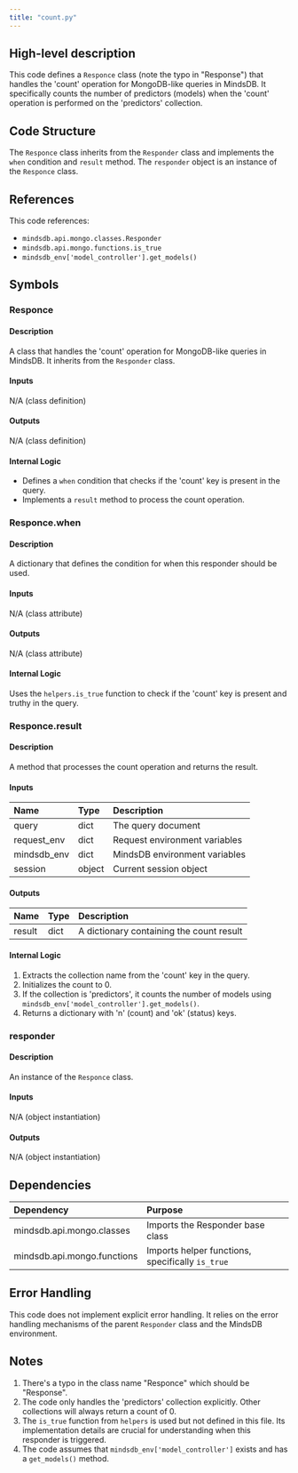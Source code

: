 ```yaml
---
title: "count.py"
---
```


## High-level description
This code defines a `Responce` class (note the typo in "Response") that handles the 'count' operation for MongoDB-like queries in MindsDB. It specifically counts the number of predictors (models) when the 'count' operation is performed on the 'predictors' collection.

## Code Structure
The `Responce` class inherits from the `Responder` class and implements the `when` condition and `result` method. The `responder` object is an instance of the `Responce` class.

## References
This code references:
- `mindsdb.api.mongo.classes.Responder`
- `mindsdb.api.mongo.functions.is_true`
- `mindsdb_env['model_controller'].get_models()`

## Symbols

### Responce
#### Description
A class that handles the 'count' operation for MongoDB-like queries in MindsDB. It inherits from the `Responder` class.

#### Inputs
N/A (class definition)

#### Outputs
N/A (class definition)

#### Internal Logic
- Defines a `when` condition that checks if the 'count' key is present in the query.
- Implements a `result` method to process the count operation.

### Responce.when
#### Description
A dictionary that defines the condition for when this responder should be used.

#### Inputs
N/A (class attribute)

#### Outputs
N/A (class attribute)

#### Internal Logic
Uses the `helpers.is_true` function to check if the 'count' key is present and truthy in the query.

### Responce.result
#### Description
A method that processes the count operation and returns the result.

#### Inputs
| Name | Type | Description |
|:-----|:-----|:------------|
| query | dict | The query document |
| request_env | dict | Request environment variables |
| mindsdb_env | dict | MindsDB environment variables |
| session | object | Current session object |

#### Outputs
| Name | Type | Description |
|:-----|:-----|:------------|
| result | dict | A dictionary containing the count result |

#### Internal Logic
1. Extracts the collection name from the 'count' key in the query.
2. Initializes the count to 0.
3. If the collection is 'predictors', it counts the number of models using `mindsdb_env['model_controller'].get_models()`.
4. Returns a dictionary with 'n' (count) and 'ok' (status) keys.

### responder
#### Description
An instance of the `Responce` class.

#### Inputs
N/A (object instantiation)

#### Outputs
N/A (object instantiation)

## Dependencies
| Dependency | Purpose |
|:-----------|:--------|
| mindsdb.api.mongo.classes | Imports the Responder base class |
| mindsdb.api.mongo.functions | Imports helper functions, specifically `is_true` |

## Error Handling
This code does not implement explicit error handling. It relies on the error handling mechanisms of the parent `Responder` class and the MindsDB environment.

## Notes
1. There's a typo in the class name "Responce" which should be "Response".
2. The code only handles the 'predictors' collection explicitly. Other collections will always return a count of 0.
3. The `is_true` function from `helpers` is used but not defined in this file. Its implementation details are crucial for understanding when this responder is triggered.
4. The code assumes that `mindsdb_env['model_controller']` exists and has a `get_models()` method.
